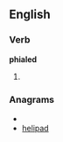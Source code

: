 ==English==

===Verb===
'''phialed'''

# {{past of|[[phial]]}}

===Anagrams===
* {{alphagram|adehilp}}
* [[helipad#English|helipad]]